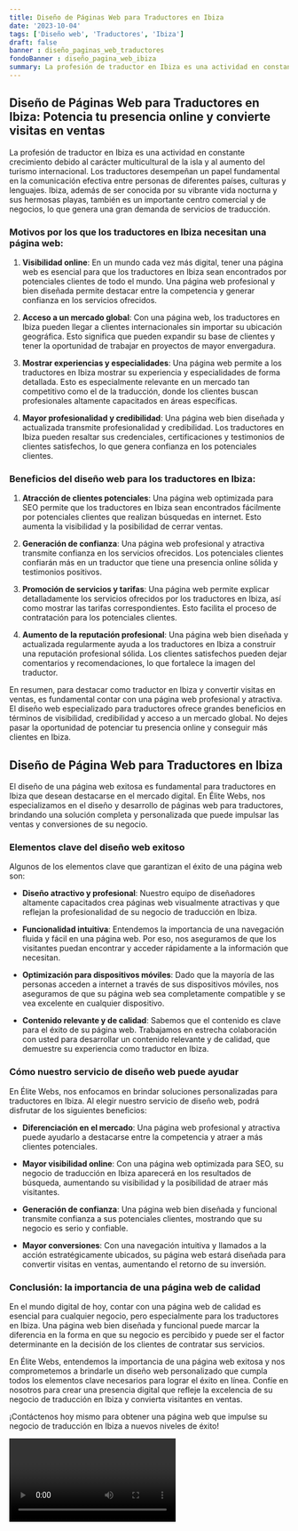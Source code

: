 ```yaml
---
title: Diseño de Páginas Web para Traductores en Ibiza
date: '2023-10-04'
tags: ['Diseño web', 'Traductores', 'Ibiza']
draft: false
banner : diseño_paginas_web_traductores
fondoBanner : diseño_pagina_web_ibiza
summary: La profesión de traductor en Ibiza es una actividad en constante crecimiento debido al carácter multicultural de la isla y al aumento del turismo internacional. Los traductores desempeñan un papel fundamental en la comunicación efectiva entre personas de diferentes países, culturas y lenguajes. Ibiza, además de ser conocida por su vibrante vida nocturna y sus hermosas playas, también es un importante centro comercial y de negocios, lo que genera una gran demanda de servicios de traducción.
---
```


## Diseño de Páginas Web para Traductores en Ibiza: Potencia tu presencia online y convierte visitas en ventas

La profesión de traductor en Ibiza es una actividad en constante crecimiento debido al carácter multicultural de la isla y al aumento del turismo internacional. Los traductores desempeñan un papel fundamental en la comunicación efectiva entre personas de diferentes países, culturas y lenguajes. Ibiza, además de ser conocida por su vibrante vida nocturna y sus hermosas playas, también es un importante centro comercial y de negocios, lo que genera una gran demanda de servicios de traducción.

### Motivos por los que los traductores en Ibiza necesitan una página web:

1. **Visibilidad online**: En un mundo cada vez más digital, tener una página web es esencial para que los traductores en Ibiza sean encontrados por potenciales clientes de todo el mundo. Una página web profesional y bien diseñada permite destacar entre la competencia y generar confianza en los servicios ofrecidos.

2. **Acceso a un mercado global**: Con una página web, los traductores en Ibiza pueden llegar a clientes internacionales sin importar su ubicación geográfica. Esto significa que pueden expandir su base de clientes y tener la oportunidad de trabajar en proyectos de mayor envergadura.

3. **Mostrar experiencias y especialidades**: Una página web permite a los traductores en Ibiza mostrar su experiencia y especialidades de forma detallada. Esto es especialmente relevante en un mercado tan competitivo como el de la traducción, donde los clientes buscan profesionales altamente capacitados en áreas específicas.

4. **Mayor profesionalidad y credibilidad**: Una página web bien diseñada y actualizada transmite profesionalidad y credibilidad. Los traductores en Ibiza pueden resaltar sus credenciales, certificaciones y testimonios de clientes satisfechos, lo que genera confianza en los potenciales clientes.

### Beneficios del diseño web para los traductores en Ibiza:

1. **Atracción de clientes potenciales**: Una página web optimizada para SEO permite que los traductores en Ibiza sean encontrados fácilmente por potenciales clientes que realizan búsquedas en internet. Esto aumenta la visibilidad y la posibilidad de cerrar ventas.

2. **Generación de confianza**: Una página web profesional y atractiva transmite confianza en los servicios ofrecidos. Los potenciales clientes confiarán más en un traductor que tiene una presencia online sólida y testimonios positivos.

3. **Promoción de servicios y tarifas**: Una página web permite explicar detalladamente los servicios ofrecidos por los traductores en Ibiza, así como mostrar las tarifas correspondientes. Esto facilita el proceso de contratación para los potenciales clientes.

4. **Aumento de la reputación profesional**: Una página web bien diseñada y actualizada regularmente ayuda a los traductores en Ibiza a construir una reputación profesional sólida. Los clientes satisfechos pueden dejar comentarios y recomendaciones, lo que fortalece la imagen del traductor.

En resumen, para destacar como traductor en Ibiza y convertir visitas en ventas, es fundamental contar con una página web profesional y atractiva. El diseño web especializado para traductores ofrece grandes beneficios en términos de visibilidad, credibilidad y acceso a un mercado global. No dejes pasar la oportunidad de potenciar tu presencia online y conseguir más clientes en Ibiza.

<GifSeo />

<Cta />

## Diseño de Página Web para Traductores en Ibiza

El diseño de una página web exitosa es fundamental para traductores en Ibiza que desean destacarse en el mercado digital. En Élite Webs, nos especializamos en el diseño y desarrollo de páginas web para traductores, brindando una solución completa y personalizada que puede impulsar las ventas y conversiones de su negocio.

### Elementos clave del diseño web exitoso

Algunos de los elementos clave que garantizan el éxito de una página web son:

- **Diseño atractivo y profesional**: Nuestro equipo de diseñadores altamente capacitados crea páginas web visualmente atractivas y que reflejan la profesionalidad de su negocio de traducción en Ibiza.

- **Funcionalidad intuitiva**: Entendemos la importancia de una navegación fluida y fácil en una página web. Por eso, nos aseguramos de que los visitantes puedan encontrar y acceder rápidamente a la información que necesitan.

- **Optimización para dispositivos móviles**: Dado que la mayoría de las personas acceden a internet a través de sus dispositivos móviles, nos aseguramos de que su página web sea completamente compatible y se vea excelente en cualquier dispositivo.

- **Contenido relevante y de calidad**: Sabemos que el contenido es clave para el éxito de su página web. Trabajamos en estrecha colaboración con usted para desarrollar un contenido relevante y de calidad, que demuestre su experiencia como traductor en Ibiza.

### Cómo nuestro servicio de diseño web puede ayudar

En Élite Webs, nos enfocamos en brindar soluciones personalizadas para traductores en Ibiza. Al elegir nuestro servicio de diseño web, podrá disfrutar de los siguientes beneficios:

- **Diferenciación en el mercado**: Una página web profesional y atractiva puede ayudarlo a destacarse entre la competencia y atraer a más clientes potenciales.

- **Mayor visibilidad online**: Con una página web optimizada para SEO, su negocio de traducción en Ibiza aparecerá en los resultados de búsqueda, aumentando su visibilidad y la posibilidad de atraer más visitantes.

- **Generación de confianza**: Una página web bien diseñada y funcional transmite confianza a sus potenciales clientes, mostrando que su negocio es serio y confiable.

- **Mayor conversiones**: Con una navegación intuitiva y llamados a la acción estratégicamente ubicados, su página web estará diseñada para convertir visitas en ventas, aumentando el retorno de su inversión.

### Conclusión: la importancia de una página web de calidad

En el mundo digital de hoy, contar con una página web de calidad es esencial para cualquier negocio, pero especialmente para los traductores en Ibiza. Una página web bien diseñada y funcional puede marcar la diferencia en la forma en que su negocio es percibido y puede ser el factor determinante en la decisión de los clientes de contratar sus servicios.

En Élite Webs, entendemos la importancia de una página web exitosa y nos comprometemos a brindarle un diseño web personalizado que cumpla todos los elementos clave necesarios para lograr el éxito en línea. Confíe en nosotros para crear una presencia digital que refleje la excelencia de su negocio de traducción en Ibiza y convierta visitantes en ventas.

¡Contáctenos hoy mismo para obtener una página web que impulse su negocio de traducción en Ibiza a nuevos niveles de éxito!

<Video />

<CtaBot job='Traductores' city='Ibiza'/>

<Gmaps query='Ibiza+españa+maps' />
